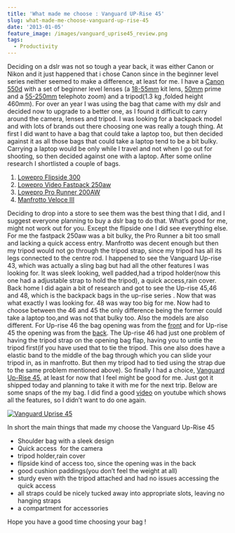 ```yaml
---
title: 'What made me choose : Vanguard UP-Rise 45'
slug: what-made-me-choose-vanguard-up-rise-45
date: '2013-01-05'
feature_image: /images/vanguard_uprise45_review.png
tags:
  - Productivity
---
```

Deciding on a dslr was not so tough a year back, it was either Canon or Nikon and it just happened that i chose Canon since in the beginner level series neither seemed to make a difference, at least for me. I have a [Canon 550d](http://www.amazon.co.uk/Canon-550D-Digital-Camera-Body/dp/B0037KM0EY) with a set of beginner level lenses (a [18-55mm](http://www.amazon.com/Canon-EF-S-18-55mm-3-5-5-6-II/dp/B000V5K3FG/ref=sr_1_1?s=electronics&ie=UTF8&qid=1357390070&sr=1-1&keywords=canon+18-55) kit lens, [50mm](http://www.amazon.com/Canon-50mm-1-8-Camera-Lens/dp/B00007E7JU/ref=sr_1_1?s=electronics&ie=UTF8&qid=1357390018&sr=1-1&keywords=canon+50mm+1.8) prime and a [55-250mm](http://www.amazon.com/Canon-55-250mm-4-0-5-6-Telephoto-Digital/dp/B0011NVMO8) telephoto zoom) and a tripod(1.3 kg ,folded height 460mm). For over an year I was using the bag that came with my dslr and decided now to upgrade to a better one, as I found it difficult to carry around the camera, lenses and tripod. I was looking for a backpack model and with lots of brands out there choosing one was really a tough thing. At first I did want to have a bag that could take a laptop too, but then decided against it as all those bags that could take a laptop tend to be a bit bulky. Carrying a laptop would be only while I travel and not when I go out for shooting, so then decided against one with a laptop. After some online research I shortlisted a couple of bags.

1.  [Lowepro Flipside 300](http://products.lowepro.com/product/flipside-300,2083.htm)
2.  [Lowepro Video Fastpack 250aw](http://products.lowepro.com/product/DSLR-Video%20Fastpack%20250%20AW,2282.htm)
3.  [Lowepro Pro Runner 200AW](http://products.lowepro.com/product/Pro-Runner-200-AW,2181,14.htm)
4.  [Manfrotto Veloce III](https://www.bhphotovideo.com/c/product/999769-REG/manfrotto_mb_sb390_3bb_veloce_iii_backpack_black.html)

Deciding to drop into a store to see them was the best thing that I did, and I suggest everyone planning to buy a dslr bag to do that. What’s good for me, might not work out for you. Except the flipside one I did see everything else. For me the fastpack 250aw was a bit bulky, the Pro Runner a bit too small and lacking a quick access entry. Manfrotto was decent enough but then my tripod would not go through the tripod strap, since my tripod has all its legs connected to the centre rod. I happened to see the Vanguard Up-rise 43, which was actually a sling bag but had all the other features I was looking for. It was sleek looking, well padded,had a tripod holder(now this one had a adjustable strap to hold the tripod), a quick access,rain cover. Back home I did again a bit of research and got to see the Up-rise 45,46 and 48, which is the backpack bags in the up-rise series . Now that was what exactly I was looking for. 48 was way too big for me. Now had to choose between the 46 and 45 the only difference being the former could take a laptop too,and was not that bulky too. Also the models are also different. For Up-rise 46 the bag opening was from the [front](http://www.premier-ink.co.uk/images/images_big/vg_uprise46_1.jpg) and for Up-rise 45 the opening was from the [back](http://img2.blogs.yahoo.co.jp/ybi/1/7a/03/shira_gon/folder/1199363/img_1199363_32950708_2?1268142426). The Up-rise 46 had just one problem of having the tripod strap on the opening bag flap, having you to untie the tripod first(if you have used that to tie the tripod. This one also does have a elastic band to the middle of the bag through which you can slide your tripod in, as in manfrotto. But then my tripod had to tied using the strap due to the same problem mentioned above). So finally I had a choice, [Vanguard Up-Rise 45](http://www.vanguardworld.com/index.php/en/pv/products/detail-1-1-4-33.html), at least for now that I feel might be good for me. Just got it shipped today and planning to take it with me for the next trip. Below are some snaps of the my bag. I did find a good [video](http://www.youtube.com/watch?v=_A4GN5lJhQY) on youtube which shows all the features, so I didn’t want to do one again.

[![Vanguard Uprise 45](/images/vanguard_uprise45_review.png)](https://skydrive.live.com/redir.aspx?cid=d5a8034107adc30c&page=play&resid=D5A8034107ADC30C!3950&parid=D5A8034107ADC30C!3949&type=1&Bsrc=Photomail&Bpub=SDX.Photos&authkey=!ABkuQXjWWoHjsww)

In short the main things that made my choose the Vanguard Up-Rise 45

-   Shoulder bag with a sleek design
-   Quick access  for the camera
-   tripod holder,rain cover
-   flipside kind of access too, since the opening was in the back
-   good cushion paddings(you don’t feel the weight at all)
-   sturdy even with the tripod attached and had no issues accessing the quick access
-   all straps could be nicely tucked away into appropriate slots, leaving no hanging straps
-   a compartment for accessories

Hope you have a good time choosing your bag !
